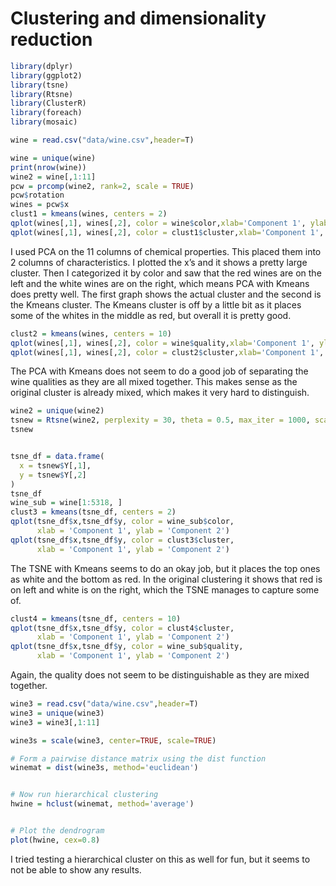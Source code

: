 # Clustering and dimensionality reduction
```{r}
library(dplyr)
library(ggplot2)
library(tsne)
library(Rtsne)
library(ClusterR) 
library(foreach)
library(mosaic)
```




```{r}
wine = read.csv("data/wine.csv",header=T)
```



```{r}
wine = unique(wine)
print(nrow(wine))
wine2 = wine[,1:11]
pcw = prcomp(wine2, rank=2, scale = TRUE)
pcw$rotation
wines = pcw$x
clust1 = kmeans(wines, centers = 2)
qplot(wines[,1], wines[,2], color = wine$color,xlab='Component 1', ylab='Component 2')
qplot(wines[,1], wines[,2], color = clust1$cluster,xlab='Component 1', ylab='Component 2')
```

I used PCA on the 11 columns of chemical properties. This placed them into 2 columns of characteristics. I plotted the x's and it shows a pretty large cluster. Then I categorized it by color and saw that the red wines are on the left and the white wines are on the right, which means PCA with Kmeans  does pretty well. The first graph shows the actual cluster and the second is the Kmeans cluster. The Kmeans cluster is off by a little bit as it places some of the whites in the middle as red, but overall it is pretty good.

```{r}
clust2 = kmeans(wines, centers = 10)
qplot(wines[,1], wines[,2], color = wine$quality,xlab='Component 1', ylab='Component 2')
qplot(wines[,1], wines[,2], color = clust2$cluster,xlab='Component 1', ylab='Component 2')
```
The PCA with Kmeans does not seem to do a good job of separating the wine qualities as they are all mixed together. This makes sense as the original cluster is already mixed, which makes it very hard to distinguish.


```{r}
wine2 = unique(wine2)
tsnew = Rtsne(wine2, perplexity = 30, theta = 0.5, max_iter = 1000, scale = TRUE)
tsnew


tsne_df = data.frame(
  x = tsnew$Y[,1],
  y = tsnew$Y[,2]
)
tsne_df
wine_sub = wine[1:5318, ]
clust3 = kmeans(tsne_df, centers = 2)
qplot(tsne_df$x,tsne_df$y, color = wine_sub$color,
      xlab = 'Component 1', ylab = 'Component 2')
qplot(tsne_df$x,tsne_df$y, color = clust3$cluster,
      xlab = 'Component 1', ylab = 'Component 2')

```
The TSNE with Kmeans seems to do an okay job, but it places the top ones as white and the bottom as red. In the original clustering it shows that red is on left and white is on the right, which the TSNE manages to capture some of. 

```{r}
clust4 = kmeans(tsne_df, centers = 10)
qplot(tsne_df$x,tsne_df$y, color = clust4$cluster,
      xlab = 'Component 1', ylab = 'Component 2')
qplot(tsne_df$x,tsne_df$y, color = wine_sub$quality,
      xlab = 'Component 1', ylab = 'Component 2')
```


Again, the quality does not seem to be distinguishable as they are mixed together.


```{r}
wine3 = read.csv("data/wine.csv",header=T)
wine3 = unique(wine3)
wine3 = wine3[,1:11]
```

```{r}
wine3s = scale(wine3, center=TRUE, scale=TRUE) 

# Form a pairwise distance matrix using the dist function
winemat = dist(wine3s, method='euclidean')


# Now run hierarchical clustering
hwine = hclust(winemat, method='average')


# Plot the dendrogram
plot(hwine, cex=0.8)
```


I tried testing a hierarchical cluster on this as well for fun, but it seems to not be able to show any results.

